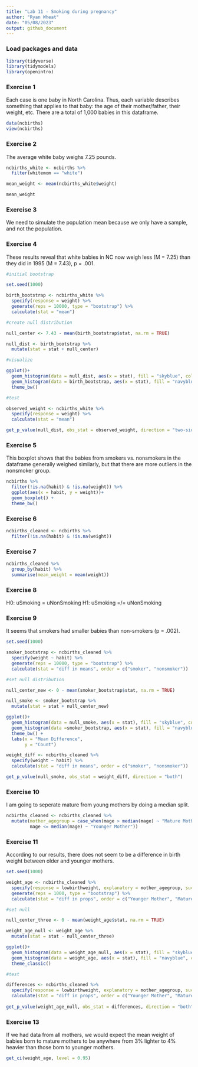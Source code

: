 ```yaml
---
title: "Lab 11 - Smoking during pregnancy"
author: "Ryan Wheat"
date: "05/08/2023"
output: github_document
---
```


### Load packages and data

```r
library(tidyverse) 
library(tidymodels)
library(openintro)
```

### Exercise 1

Each case is one baby in North Carolina. Thus, each variable describes something that applies to that baby: the age of their mother/father, their weight, etc. There are a total of 1,000 babies in this dataframe.


```r

data(ncbirths)
view(ncbirths)

```

### Exercise 2

The average white baby weighs 7.25 pounds.

```r

ncbirths_white <- ncbirths %>%
  filter(whitemom == "white")

mean_weight <- mean(ncbirths_white$weight)

mean_weight
```

### Exercise 3

We need to simulate the population mean because we only have a sample, and not the population. 

### Exercise 4

These results reveal that white babies in NC now weigh less (M = 7.25) than they did in 1995 (M = 7.43), p = .001.

```r

#initial bootstrap

set.seed(1000)

birth_bootstrap <- ncbirths_white %>%
  specify(response = weight) %>%
  generate(reps = 10000, type = "bootstrap") %>%
  calculate(stat = "mean")

#create null distribution

null_center <- 7.43 - mean(birth_bootstrap$stat, na.rm = TRUE)

null_dist <- birth_bootstrap %>%
  mutate(stat = stat + null_center)

#visualize

ggplot()+
  geom_histogram(data = null_dist, aes(x = stat), fill = "skyblue", color = "black", alpha = 0.25)+
  geom_histogram(data = birth_bootstrap, aes(x = stat), fill = "navyblue", color = "black", alpha = 0.25)+
  theme_bw()

#test

observed_weight <- ncbirths_white %>%
  specify(response = weight) %>%
  calculate(stat = "mean")

get_p_value(null_dist, obs_stat = observed_weight, direction = "two-sided")
```

### Exercise 5

This boxplot shows that the babies from smokers vs. nonsmokers in the dataframe generally weighed similarly, but that there are more outliers in the nonsmoker group.

```r

ncbirths %>%
  filter(!is.na(habit) & !is.na(weight)) %>%
  ggplot(aes(x = habit, y = weight))+
  geom_boxplot() +
  theme_bw()

```

### Exercise 6

```r

ncbirths_cleaned <- ncbirths %>%
  filter(!is.na(habit) & !is.na(weight))

```

### Exercise 7

```r

ncbirths_cleaned %>%
  group_by(habit) %>%
  summarise(mean_weight = mean(weight))
```
### Exercise 8

H0: uSmoking = uNonSmoking
H1: uSmoking =/= uNonSmoking

### Exercise 9

It seems that smokers had smaller babies than non-smokers (p = .002).

```r

set.seed(1000)

smoker_bootstrap <- ncbirths_cleaned %>%
  specify(weight ~ habit) %>%
  generate(reps = 10000, type = "bootstrap") %>%
  calculate(stat = "diff in means", order = c("smoker", "nonsmoker"))
```

```r

#set null distribution

null_center_new <- 0 - mean(smoker_bootstrap$stat, na.rm = TRUE)

null_smoke <- smoker_bootstrap %>%
  mutate(stat = stat + null_center_new)

ggplot()+
  geom_histogram(data = null_smoke, aes(x = stat), fill = "skyblue", color = "black", alpha = 0.2)+
  geom_histogram(data =smoker_bootstrap, aes(x = stat), fill = "navyblue", color = "black", alpha = 0.2)+
  theme_bw() +
  labs(x = "Mean Difference",
       y = "Count")
```

```r

weight_diff <- ncbirths_cleaned %>%
  specify(weight ~ habit) %>%
  calculate(stat = "diff in means", order = c("smoker", "nonsmoker"))

get_p_value(null_smoke, obs_stat = weight_diff, direction = "both")
```

### Exercise 10

I am going to seperate mature from young mothers by doing a median split. 

```r

ncbirths_cleaned <- ncbirths_cleaned %>%
  mutate(mother_agegroup = case_when(mage > median(mage) ~ "Mature Mother",
         mage <= median(mage) ~ "Younger Mother"))

```

### Exercise 11

According to our results, there does not seem to be a difference in birth weight between older and younger mothers.

```r

set.seed(1000)

weight_age <- ncbirths_cleaned %>%
  specify(response = lowbirthweight, explanatory = mother_agegroup, success = "not low") %>%
  generate(reps = 1000, type = "bootstrap") %>%
  calculate(stat = "diff in props", order = c("Younger Mother", "Mature Mother"))

#set null

null_center_three <- 0 - mean(weight_age$stat, na.rm = TRUE)

weight_age_null <- weight_age %>%
  mutate(stat = stat - null_center_three)

ggplot()+
  geom_histogram(data = weight_age_null, aes(x = stat), fill = "skyblue", color = "black", alpha = 0.5)+
  geom_histogram(data = weight_age, aes(x = stat), fill = "navyblue", color = "black", alpha = 0.5)+
  theme_classic()

#test

differences <- ncbirths_cleaned %>%
  specify(response = lowbirthweight, explanatory = mother_agegroup, success = "not low") %>%
  calculate(stat = "diff in props", order = c("Younger Mother", "Mature Mother"))
            
get_p_value(weight_age_null, obs_stat = differences, direction = "both")

```

### Exercise 13

If we had data from all mothers, we would expect the mean weight of babies born to mature mothers to be anywhere from 3% lighter to 4% heavier than those born to younger mothers.

```r

get_ci(weight_age, level = 0.95)

```

